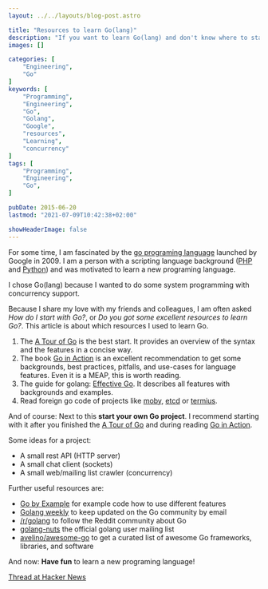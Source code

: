 ```yaml
---
layout: ../../layouts/blog-post.astro

title: "Resources to learn Go(lang)"
description: "If you want to learn Go(lang) and don't know where to start, here is a list of five resources on how I learned Go(lang) in a short amount of time."
images: []

categories: [
    "Engineering",
    "Go"
]
keywords: [
    "Programming",
    "Engineering",
    "Go",
    "Golang",
    "Google",
    "resources",
    "Learning",
    "concurrency"
]
tags: [
    "Programming",
    "Engineering",
    "Go",
]

pubDate: 2015-06-20
lastmod: "2021-07-09T10:42:38+02:00"

showHeaderImage: false
---
```


For some time, I am fascinated by the [go programing language](https://go.dev/ "Go(lang) programing language") launched by Google in 2009.
I am a person with a scripting language background ([PHP](https://www.php.net/ "PHP programing language") and [Python](https://www.python.org/ "Python programing language")) and was motivated to learn a new programing language.

I chose Go(lang) because I wanted to do some system programming with concurrency support.

Because I share my love with my friends and colleagues, I am often asked *How do I start with Go?*, or *Do you got some excellent resources to learn Go?*.
This article is about which resources I used to learn Go.

1. The [A Tour of Go](https://go.dev/tour/ "Official A Tour of Go") is the best start. It provides an overview of the syntax and the features in a concise way.
2. The book [Go in Action](https://www.goinactionbook.com/ "Go in Action Book") is an excellent recommendation to get some backgrounds, best practices, pitfalls, and use-cases for language features. Even it is a MEAP, this is worth reading.
3. The guide for golang: [Effective Go](https://go.dev/doc/effective_go "Official Effective Go Guide"). It describes all features with backgrounds and examples.
4. Read foreign go code of projects like [moby](https://github.com/moby/moby "moby project at GitHub"), [etcd](https://github.com/etcd-io/etcd "etcd project at GitHub") or [termius](https://github.com/kelseyhightower/terminus "terminus project at GitHub").

And of course: Next to this **start your own Go project**.
I recommend starting with it after you finished the [A Tour of Go](https://go.dev/tour/ "Official A Tour of Go") and during reading [Go in Action](https://www.goinactionbook.com/ "Go in Action Book").

Some ideas for a project:

* A small rest API (HTTP server)
* A small chat client (sockets)
* A small web/mailing list crawler (concurrency)

Further useful resources are:

* [Go by Example](https://gobyexample.com/ "Go by Example") for example code how to use different features
* [Golang weekly](https://golangweekly.com/ "Golang weekly newsletter") to keep updated on the Go community by email
* [/r/golang](https://www.reddit.com/r/golang "golang subreddit") to follow the Reddit community about Go
* [golang-nuts](https://groups.google.com/forum/#!forum/golang-nuts "golang-nuts mailing list") the official golang user mailing list
* [avelino/awesome-go](https://github.com/avelino/awesome-go "awesome-go repository at GitHub") to get a curated list of awesome Go frameworks, libraries, and software

And now: **Have fun** to learn a new programing language!

[Thread at Hacker News](https://news.ycombinator.com/item?id=9751121 "Discuss Resources to learn Go(lang) on HackerNews")
